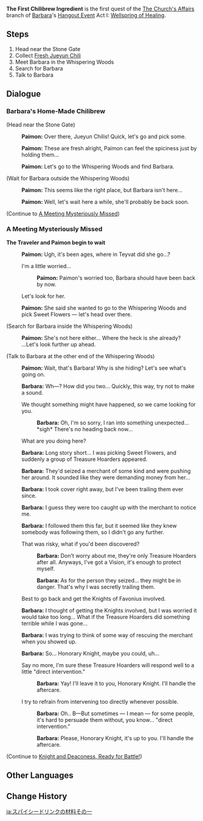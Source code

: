 {{Quest Infobox
|id            = 19004
|type          = Story
|group         = Hangout Event
|chapter       = Barbara
|actNum        = I
|act           = Wellspring of Healing
|startLocation = [[Stone Gate]], [[Liyue]]
|region        = Liyue
|area          = Bishui Plain
|subarea       = Stone Gate
|prev          = The Church's Affairs
|next          = Knight and Deaconess, Ready for Battle!
|characters    = Barbara; Paimon; Traveler
|voiced        = yes
}}
'''The First Chilibrew Ingredient''' is the first quest of the [[The Church's Affairs]] branch of [[Barbara]]'s [[Hangout Event]] Act I: [[Wellspring of Healing]].

==Steps==
# Head near the Stone Gate
# Collect [[Fresh Jueyun Chili]]
# Meet Barbara in the Whispering Woods
# Search for Barbara
# Talk to Barbara

==Dialogue==
{{Quest Description|To make some Chilibrew, Barbara has asked you to look for some fresh Jueyun Chilis near the Stone Gate.}}
===Barbara's Home-Made Chilibrew===
{{Dialogue start}}
;(Head near the Stone Gate)
:{{A|vo bblcop001 1900401 paimon 01.ogg}} '''Paimon:''' Over there, Jueyun Chilis! Quick, let's go and pick some.
:{{A|vo bblcop001 1900401 paimon 02.ogg}} '''Paimon:''' These are fresh alright, Paimon can feel the spiciness just by holding them...
:{{A|vo bblcop001 1900401 paimon 03.ogg}} '''Paimon:''' Let's go to the Whispering Woods and find Barbara.
;(Wait for Barbara outside the Whispering Woods)
: {{A|vo bblcop001 1900401 paimon 04.ogg}} '''Paimon:''' This seems like the right place, but Barbara isn't here...
: {{A|vo bblcop001 1900401 paimon 05.ogg}} '''Paimon:''' Well, let's wait here a while, she'll probably be back soon.
;(Continue to [[#A Meeting Mysteriously Missed|A Meeting Mysteriously Missed]])
{{Dialogue end}}

===A Meeting Mysteriously Missed===
'''The Traveler and Paimon begin to wait'''
{{Dialogue start}}
: {{A|vo bblcop001 1900401 paimon 06.ogg}} '''Paimon:''' Ugh, it's been ages, where in Teyvat did she go...?
:{{DIcon}} I'm a little worried...
:: {{A|vo bblcop001 1900401 paimon 07.ogg}} '''Paimon:''' Paimon's worried too, Barbara should have been back by now.
:{{DIcon}} Let's look for her.
: {{A|vo bblcop001 1900401 paimon 08.ogg}} '''Paimon:''' She said she wanted to go to the Whispering Woods and pick Sweet Flowers &mdash; let's head over there.

;(Search for Barbara inside the Whispering Woods)
:{{A|vo bblcop001 1900404 paimon 01.ogg}} '''Paimon:''' She's not here either... Where the heck is she already? ...Let's look further up ahead.

;(Talk to Barbara at the other end of the Whispering Woods)
:{{A|vo bblcop001 1900405 paimon 01.ogg}} '''Paimon:''' Wait, that's Barbara! Why is she hiding? Let's see what's going on.
:{{A|vo bblcop001 1900402 barbara 01.ogg}} '''Barbara:''' Wh&mdash;? How did you two... Quickly, this way, try not to make a sound.
:{{DIcon}} We thought something might have happened, so we came looking for you.
::{{A|vo bblcop001 1900402 barbara 02.ogg}} '''Barbara:''' Oh, I'm so sorry, I ran into something unexpected... *sigh* There's no heading back now...
:{{DIcon}} What are you doing here?
:{{A|vo bblcop001 1900402 barbara 03.ogg}} '''Barbara:''' Long story short... I was picking Sweet Flowers, and suddenly a group of Treasure Hoarders appeared.
:{{A|vo bblcop001 1900402 barbara 04.ogg}} '''Barbara:''' They'd seized a merchant of some kind and were pushing her around. It sounded like they were demanding money from her...
:{{A|vo bblcop001 1900402 barbara 05.ogg}} '''Barbara:''' I took cover right away, but I've been trailing them ever since.
:{{A|vo bblcop001 1900402 barbara 06.ogg}} '''Barbara:''' I guess they were too caught up with the merchant to notice me.
:{{A|vo bblcop001 1900402 barbara 07.ogg}} '''Barbara:''' I followed them this far, but it seemed like they knew somebody was following them, so I didn't go any further.
:{{DIcon}} That was risky, what if you'd been discovered?
::{{A|vo bblcop001 1900402 barbara 08.ogg}} '''Barbara:''' Don't worry about me, they're only Treasure Hoarders after all. Anyways, I've got a Vision, it's enough to protect myself.
::{{A|vo bblcop001 1900402 barbara 09.ogg}} '''Barbara:''' As for the person they seized... they might be in danger. That's why I was secretly trailing them.
:{{DIcon}} Best to go back and get the Knights of Favonius involved.
:{{A|vo bblcop001 1900402 barbara 10.ogg}}<!--{{A|vo bblcop001 1900402 barbara 11.ogg}}--> '''Barbara:''' I thought of getting the Knights involved, but I was worried it would take too long... What if the Treasure Hoarders did something terrible while I was gone...
:{{A|vo bblcop001 1900402 barbara 12.ogg}} '''Barbara:''' I was trying to think of some way of rescuing the merchant when you showed up.
:{{A|vo bblcop001 1900402 barbara 13.ogg}} '''Barbara:''' So... Honorary Knight, maybe you could, uh...
:{{DIcon}} Say no more, I'm sure these Treasure Hoarders will respond well to a little "direct intervention."
::{{A|vo bblcop001 1900402 barbara 14.ogg}} '''Barbara:''' Yay! I'll leave it to you, Honorary Knight. I'll handle the aftercare.
:{{DIcon}} I try to refrain from intervening too directly whenever possible.
::{{A|vo bblcop001 1900402 barbara 15.ogg}} '''Barbara:''' Oh.. B&mdash;But sometimes &mdash; I mean &mdash; for some people, it's hard to persuade them without, you know... "direct intervention."
::{{A|vo bblcop001 1900402 barbara 16.ogg}} '''Barbara:''' Please, Honorary Knight, it's up to you. I'll handle the aftercare.
;(Continue to [[Knight and Deaconess, Ready for Battle!]])
{{Dialogue end}}

==Other Languages==
{{Other Languages
|en      = The First Chilibrew Ingredient
|zhs     = 辣味饮料的原料之一
|zhs_rm  = Làwèi Yǐnliào de Yuánliào zhī Yī
|zht     = 辣味飲料的原料之一
|zht_rm  = Làwèi Yǐnliào de Yuánliào zhī Yī
|zh_tl   = One of the Ingredients of the Spicy Drink
|ja      = スパイシードリンクの材料その一
|ja_rm   = Supaishii Dorinku no Zairyou Sono Ichi{{Assumed}}
|ja_tl   = The First Spicy Drink Ingredient
|ko      = 매운 음료의 원재료・첫 번째
|ko_rm   = Mae'un Eumryo-ui Wonjaeryo - Cheot Beonjjae
|ko_tl   = Spicy Drink Raw Materials - The First
|es      = El primer ingrediente de la bebida picante
|es_tl   = The First Ingredient of the Spicy Drink
|fr      = Grog pimenté, 1er ingrédient
|fr_tl   = Spicy {{w|Grog}}, 1st Ingredient
|ru      = Главный ингредиент пряного напитка
|ru_tl   = The Main Spicy Drink Ingredient
|th      = ส่วนผสมอย่างแรกของ Chilibrew
|th_rm   = 
|th_tl   = The First Chilibrew Ingredient
|vi      = Thành phần thứ nhất của Đồ Uống Cay
|vi_tl   = 
|de      = Die erste Zutat für Chili-Gebräu
|de_tl   = The First Chilibrew Ingredient
|id      = Bahan Pertama Chilibrew
|id_tl   = The First Chilibrew Ingredient
|pt      = Primeiro Ingrediente da Bebida Picante
|pt_tl   = First Ingredient of the of the Spicy Drink
|tr      = İlk Acılı İçecek Malzemesi
|tr_tl   = 
|it      = Il primo ingrediente della Chilibirra
|it_tl   = 
}}

==Change History==
{{Change History|1.4}}

[[ja:スパイシードリンクの材料その一]]